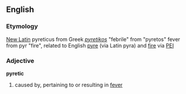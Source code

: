 == English ==
=== Etymology ===
[[New Latin]] pyreticus from Greek ''[[pyretikos]]'' "febrile" from "pyretos" fever from pyr "fire", related to English [[pyre]] (via Latin pyra) and [[fire]] via [[PEI]]

=== Adjective ===
'''pyretic'''
# caused by, pertaining to or resulting in [[fever]]